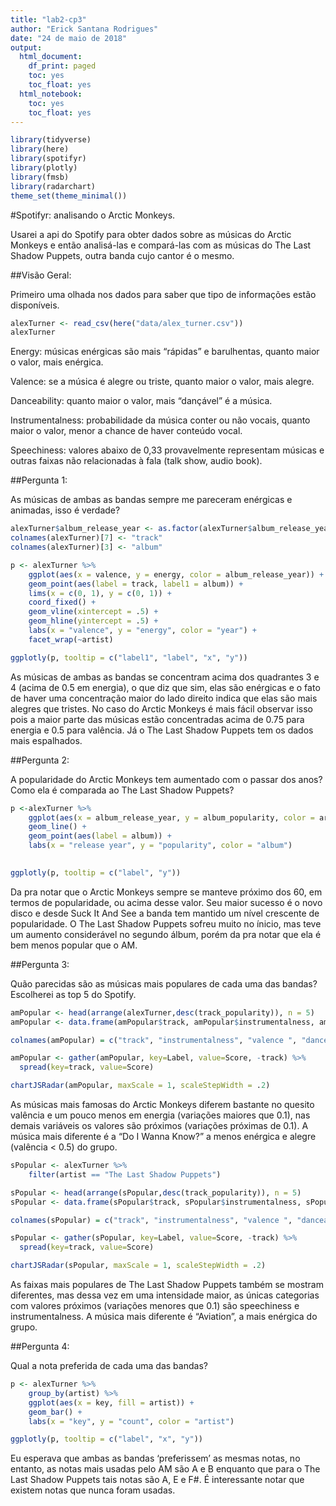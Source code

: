 ```yaml
---
title: "lab2-cp3"
author: "Erick Santana Rodrigues"
date: "24 de maio de 2018"
output:
  html_document:
    df_print: paged
    toc: yes
    toc_float: yes
  html_notebook:
    toc: yes
    toc_float: yes
---
```


```r

library(tidyverse)
library(here)
library(spotifyr)
library(plotly)
library(fmsb)
library(radarchart)
theme_set(theme_minimal())

```

#Spotifyr: analisando o Arctic Monkeys.

Usarei a api do Spotify para obter dados sobre as músicas do Arctic Monkeys e então analisá-las e compará-las com as músicas do The Last Shadow Puppets, outra banda cujo cantor é o mesmo. 

##Visão Geral:

Primeiro uma olhada nos dados para saber que tipo de informações estão disponíveis.

```r

alexTurner <- read_csv(here("data/alex_turner.csv"))
alexTurner

```

Energy: músicas enérgicas são mais "rápidas" e barulhentas, quanto maior o valor, mais enérgica.

Valence: se a música é alegre ou triste, quanto maior o valor, mais alegre.

Danceability: quanto maior o valor, mais "dançável" é a música.

Instrumentalness: probabilidade da música conter ou não vocais, quanto maior o valor, menor a chance de haver conteúdo vocal.

Speechiness: valores abaixo de 0,33 provavelmente representam músicas e outras faixas não relacionadas à fala (talk show, audio book).


##Pergunta 1:

As músicas de ambas as bandas sempre me pareceram enérgicas e animadas, isso é verdade?

```r

alexTurner$album_release_year <- as.factor(alexTurner$album_release_year)
colnames(alexTurner)[7] <- "track"
colnames(alexTurner)[3] <- "album"

p <- alexTurner %>%
    ggplot(aes(x = valence, y = energy, color = album_release_year)) +
    geom_point(aes(label = track, label1 = album)) +
    lims(x = c(0, 1), y = c(0, 1)) +
    coord_fixed() +
    geom_vline(xintercept = .5) +
    geom_hline(yintercept = .5) +
    labs(x = "valence", y = "energy", color = "year") +
    facet_wrap(~artist)

ggplotly(p, tooltip = c("label1", "label", "x", "y"))


```

As músicas de ambas as bandas se concentram acima dos quadrantes 3 e 4 (acima de 0.5 em energia), o que diz que sim, elas são enérgicas e o fato de haver uma concentração maior do lado direito indica que elas são mais alegres que tristes. No caso do Arctic Monkeys é mais fácil observar isso pois a maior parte das músicas estão concentradas acima de 0.75 para energia e 0.5 para valência. Já o The Last Shadow Puppets tem os dados mais espalhados.

##Pergunta 2:

A popularidade do Arctic Monkeys tem aumentado com o passar dos anos? Como ela é comparada ao The Last Shadow Puppets?

```r

p <-alexTurner %>%
    ggplot(aes(x = album_release_year, y = album_popularity, color = artist, group = artist)) +
    geom_line() +
    geom_point(aes(label = album)) +
    labs(x = "release year", y = "popularity", color = "album")
    

ggplotly(p, tooltip = c("label", "y"))

```

Da pra notar que o Arctic Monkeys sempre se manteve próximo dos 60, em termos de popularidade, ou acima desse valor. Seu maior sucesso é o novo disco e desde Suck It And See a banda tem mantido um nível crescente de popularidade. O The Last Shadow Puppets sofreu muito no ínicio, mas teve um aumento considerável no segundo álbum, porém da pra notar que ela é bem menos popular que o AM.

##Pergunta 3:
 
Quão parecidas são as músicas mais populares de cada uma das bandas? Escolherei as top 5 do Spotify.

```r

amPopular <- head(arrange(alexTurner,desc(track_popularity)), n = 5)
amPopular <- data.frame(amPopular$track, amPopular$instrumentalness, amPopular$valence, amPopular$danceability, amPopular$speechiness, amPopular$energy)

colnames(amPopular) = c("track", "instrumentalness", "valence ", "danceability", "speechiness", "energy")

amPopular <- gather(amPopular, key=Label, value=Score, -track) %>%
  spread(key=track, value=Score)

chartJSRadar(amPopular, maxScale = 1, scaleStepWidth = .2)

```

As músicas mais famosas do Arctic Monkeys diferem bastante no quesito valência e um pouco menos em energia (variações maiores que 0.1), nas demais variáveis os valores são próximos (variações próximas de 0.1). A música mais diferente é a "Do I Wanna Know?" a menos enérgica e alegre (valência < 0.5) do grupo.

```r

sPopular <- alexTurner %>%
    filter(artist == "The Last Shadow Puppets")

sPopular <- head(arrange(sPopular,desc(track_popularity)), n = 5)
sPopular <- data.frame(sPopular$track, sPopular$instrumentalness, sPopular$valence, sPopular$danceability, sPopular$speechiness, sPopular$energy)

colnames(sPopular) = c("track", "instrumentalness", "valence ", "danceability", "speechiness", "energy")

sPopular <- gather(sPopular, key=Label, value=Score, -track) %>%
  spread(key=track, value=Score)

chartJSRadar(sPopular, maxScale = 1, scaleStepWidth = .2)

```

As faixas mais populares de The Last Shadow Puppets também se mostram diferentes, mas dessa vez em uma intensidade maior, as únicas categorias com valores próximos (variações menores que 0.1) são speechiness e instrumentalness. A música mais diferente é "Aviation", a mais enérgica do grupo.

##Pergunta 4:

Qual a nota preferida de cada uma das bandas?

```r

p <- alexTurner %>%
    group_by(artist) %>%
    ggplot(aes(x = key, fill = artist)) +
    geom_bar() +
    labs(x = "key", y = "count", color = "artist")

ggplotly(p, tooltip = c("label", "x", "y"))

```

Eu esperava que ambas as bandas 'preferissem' as mesmas notas, no entanto, as notas mais usadas pelo AM são A e B enquanto que para o The Last Shadow Puppets tais notas são A, E e F#. É interessante notar que existem notas que nunca foram usadas.